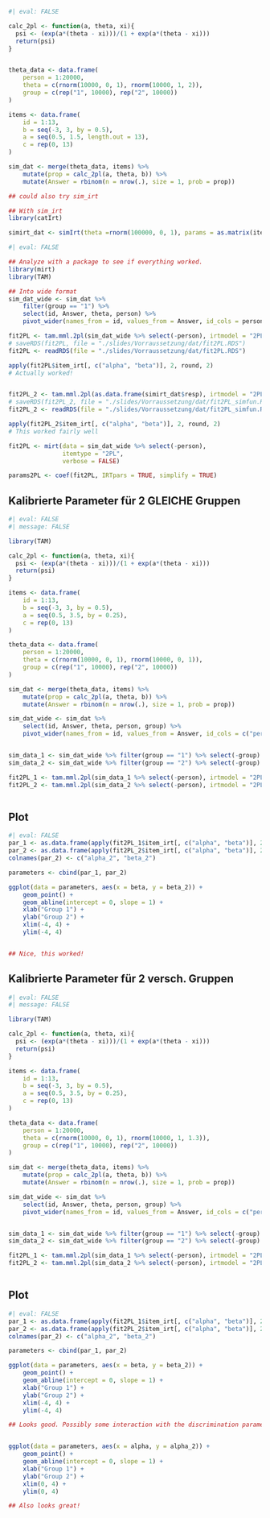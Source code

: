 


```r
#| eval: FALSE

calc_2pl <- function(a, theta, xi){
  psi <- (exp(a*(theta - xi)))/(1 + exp(a*(theta - xi))) 
  return(psi) 
}


theta_data <- data.frame(
    person = 1:20000,
    theta = c(rnorm(10000, 0, 1), rnorm(10000, 1, 2)),
    group = c(rep("1", 10000), rep("2", 10000))
)

items <- data.frame(
    id = 1:13, 
    b = seq(-3, 3, by = 0.5), 
    a = seq(0.5, 1.5, length.out = 13), 
    c = rep(0, 13)
)

sim_dat <- merge(theta_data, items) %>%
    mutate(prop = calc_2pl(a, theta, b)) %>%
    mutate(Answer = rbinom(n = nrow(.), size = 1, prob = prop))

## could also try sim_irt

## With sim_irt
library(catIrt)

simirt_dat <- simIrt(theta =rnorm(100000, 0, 1), params = as.matrix(items[, c("a", "b", "c")]), mod = "brm")

```


```r
#| eval: FALSE

## Analyze with a package to see if everything worked. 
library(mirt)
library(TAM)

## Into wide format
sim_dat_wide <- sim_dat %>%
    filter(group == "1") %>%
    select(id, Answer, theta, person) %>%
    pivot_wider(names_from = id, values_from = Answer, id_cols = person)

fit2PL <- tam.mml.2pl(sim_dat_wide %>% select(-person), irtmodel = "2PL")
# saveRDS(fit2PL, file = "./slides/Vorraussetzung/dat/fit2PL.RDS")
fit2PL <- readRDS(file = "./slides/Vorraussetzung/dat/fit2PL.RDS")

apply(fit2PL$item_irt[, c("alpha", "beta")], 2, round, 2)
# Actually worked! 


fit2PL_2 <- tam.mml.2pl(as.data.frame(simirt_dat$resp), irtmodel = "2PL")
# saveRDS(fit2PL_2, file = "./slides/Vorraussetzung/dat/fit2PL_simfun.RDS")
fit2PL_2 <- readRDS(file = "./slides/Vorraussetzung/dat/fit2PL_simfun.RDS")

apply(fit2PL_2$item_irt[, c("alpha", "beta")], 2, round, 2)
# This worked fairly well

fit2PL <- mirt(data = sim_dat_wide %>% select(-person), 
               itemtype = "2PL", 
               verbose = FALSE)

params2PL <- coef(fit2PL, IRTpars = TRUE, simplify = TRUE)
```


## Kalibrierte Parameter für 2 GLEICHE Gruppen

```r
#| eval: FALSE
#| message: FALSE

library(TAM)

calc_2pl <- function(a, theta, xi){
  psi <- (exp(a*(theta - xi)))/(1 + exp(a*(theta - xi))) 
  return(psi) 
}

items <- data.frame(
    id = 1:13, 
    b = seq(-3, 3, by = 0.5), 
    a = seq(0.5, 3.5, by = 0.25), 
    c = rep(0, 13)
)

theta_data <- data.frame(
    person = 1:20000,
    theta = c(rnorm(10000, 0, 1), rnorm(10000, 0, 1)),
    group = c(rep("1", 10000), rep("2", 10000))
)

sim_dat <- merge(theta_data, items) %>%
    mutate(prop = calc_2pl(a, theta, b)) %>%
    mutate(Answer = rbinom(n = nrow(.), size = 1, prob = prop))

sim_dat_wide <- sim_dat %>%
    select(id, Answer, theta, person, group) %>%
    pivot_wider(names_from = id, values_from = Answer, id_cols = c("person", "group"))


sim_data_1 <- sim_dat_wide %>% filter(group == "1") %>% select(-group)
sim_data_2 <- sim_dat_wide %>% filter(group == "2") %>% select(-group)

fit2PL_1 <- tam.mml.2pl(sim_data_1 %>% select(-person), irtmodel = "2PL")
fit2PL_2 <- tam.mml.2pl(sim_data_2 %>% select(-person), irtmodel = "2PL")



```


## Plot
```r
#| eval: FALSE
par_1 <- as.data.frame(apply(fit2PL_1$item_irt[, c("alpha", "beta")], 2, round, 2)) 
par_2 <- as.data.frame(apply(fit2PL_2$item_irt[, c("alpha", "beta")], 2, round, 2))
colnames(par_2) <- c("alpha_2", "beta_2")

parameters <- cbind(par_1, par_2)

ggplot(data = parameters, aes(x = beta, y = beta_2)) +
    geom_point() +
    geom_abline(intercept = 0, slope = 1) +
    xlab("Group 1") +
    ylab("Group 2") +
    xlim(-4, 4) +
    ylim(-4, 4) 


## Nice, this worked!


```


## Kalibrierte Parameter für 2 versch. Gruppen
```r
#| eval: FALSE
#| message: FALSE

library(TAM)

calc_2pl <- function(a, theta, xi){
  psi <- (exp(a*(theta - xi)))/(1 + exp(a*(theta - xi))) 
  return(psi) 
}

items <- data.frame(
    id = 1:13, 
    b = seq(-3, 3, by = 0.5), 
    a = seq(0.5, 3.5, by = 0.25), 
    c = rep(0, 13)
)

theta_data <- data.frame(
    person = 1:20000,
    theta = c(rnorm(10000, 0, 1), rnorm(10000, 1, 1.3)),
    group = c(rep("1", 10000), rep("2", 10000))
)

sim_dat <- merge(theta_data, items) %>%
    mutate(prop = calc_2pl(a, theta, b)) %>%
    mutate(Answer = rbinom(n = nrow(.), size = 1, prob = prop))

sim_dat_wide <- sim_dat %>%
    select(id, Answer, theta, person, group) %>%
    pivot_wider(names_from = id, values_from = Answer, id_cols = c("person", "group"))


sim_data_1 <- sim_dat_wide %>% filter(group == "1") %>% select(-group)
sim_data_2 <- sim_dat_wide %>% filter(group == "2") %>% select(-group)

fit2PL_1 <- tam.mml.2pl(sim_data_1 %>% select(-person), irtmodel = "2PL")
fit2PL_2 <- tam.mml.2pl(sim_data_2 %>% select(-person), irtmodel = "2PL")



```


## Plot
```r
#| eval: FALSE
par_1 <- as.data.frame(apply(fit2PL_1$item_irt[, c("alpha", "beta")], 2, round, 2)) 
par_2 <- as.data.frame(apply(fit2PL_2$item_irt[, c("alpha", "beta")], 2, round, 2))
colnames(par_2) <- c("alpha_2", "beta_2")

parameters <- cbind(par_1, par_2)

ggplot(data = parameters, aes(x = beta, y = beta_2)) +
    geom_point() +
    geom_abline(intercept = 0, slope = 1) +
    xlab("Group 1") +
    ylab("Group 2") +
    xlim(-4, 4) +
    ylim(-4, 4) 

## Looks good. Possibly some interaction with the discrimination parameter, look that up. 


ggplot(data = parameters, aes(x = alpha, y = alpha_2)) +
    geom_point() +
    geom_abline(intercept = 0, slope = 1) +
    xlab("Group 1") +
    ylab("Group 2") +
    xlim(0, 4) +
    ylim(0, 4) 

## Also looks great!

```
